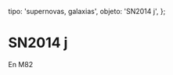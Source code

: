 
  tipo: 'supernovas, galaxias',
  objeto: 'SN2014 j',
};

# SN2014 j

En M82

<Imagen
  src="registro/sn2014-j_20140202_sn2014jrgb_20140202_i88.jpg"
  fecha="20140202"
  desc="6 imagenes con cada filtro de 60s"
/>

<Imagen
  src="registro/sn2014-j_20140202_sn2014j_20140202_i88.jpg"
  fecha="20140202"
/>